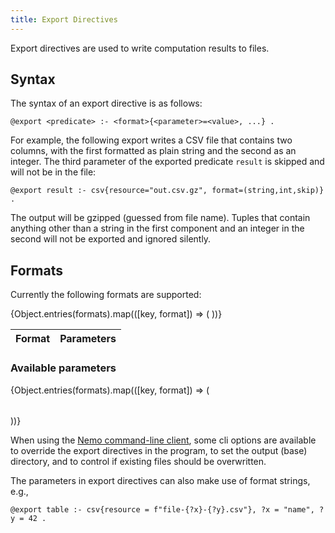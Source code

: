 ```yaml
---
title: Export Directives
---
```


Export directives are used to write computation results to files.

## Syntax
The syntax of an export directive is as follows:
```
@export <predicate> :- <format>{<parameter>=<value>, ...} .
```

For example, the following export writes a CSV file that contains two columns, with the first formatted as plain string and the second as an integer. The third parameter of the exported predicate `result` is skipped and will not be in the file:

```
@export result :- csv{resource="out.csv.gz", format=(string,int,skip)} .
```

The output will be gzipped (guessed from file name). Tuples that contain anything other than a string in the first component and an integer in the second will not be exported and ignored silently.

## Formats

Currently the following formats are supported:

<table class="w-full table-auto border-separate">
  <thead>
    <tr>
      <th class="pe-8 text-left w-32 whitespace-nowrap">Format</th>
      <th class="text-left">Parameters</th>
    </tr>
  </thead>
  <tbody>
    {Object.entries(formats).map(([key, format]) => (
        <FormatTable of={key} direction='export' />
      ))}
  </tbody>
</table>

### Available parameters

<Tabs>
  {Object.entries(formats).map(([key, format]) => (
    <TabItem label={format.name}>
      <table>
        <tbody>
          <ParameterLayout of={key} direction='export' />
        </tbody>
      </table>
    </TabItem>
  ))}
</Tabs>

When using the [Nemo command-line client](/nemo-doc/guides/cli), some cli options are available to override the export directives in the program, to set the output (base) directory, and to control if existing files should be overwritten.

The parameters in export directives can also make use of format strings, e.g.,
```
@export table :- csv{resource = f"file-{?x}-{?y}.csv"}, ?x = "name", ?y = 42 .
```

